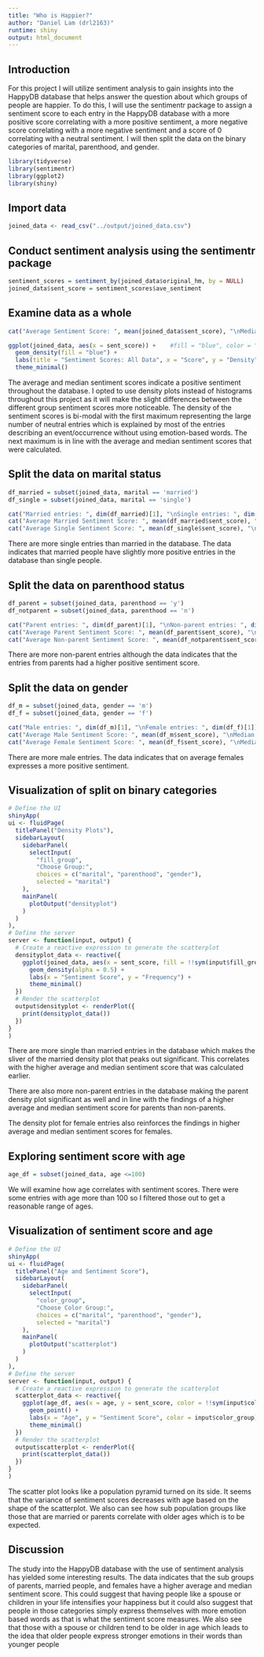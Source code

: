 ```yaml
---
title: "Who is Happier?"
author: "Daniel Lam (drl2163)"
runtime: shiny
output: html_document
---
```


## Introduction

For this project I will utilize sentiment analysis to gain insights into the HappyDB database that helps answer the question about which groups of people are happier. To do this, I will use the sentimentr package to assign a sentiment score to each entry in the HappyDB database with a more positive score correlating with a more positive sentiment, a more negative score correlating with a more negative sentiment and a score of 0 correlating with a neutral sentiment. I will then split the data on the binary categories of marital, parenthood, and gender.

```r
library(tidyverse)
library(sentimentr)
library(ggplot2)
library(shiny)
```

## Import data

```r
joined_data <- read_csv("../output/joined_data.csv")
```

## Conduct sentiment analysis using the sentimentr package

```r
sentiment_scores = sentiment_by(joined_data$original_hm, by = NULL)
joined_data$sent_score = sentiment_scores$ave_sentiment
```

## Examine data as a whole

```r
cat("Average Sentiment Score: ", mean(joined_data$sent_score), "\nMedian Sentiment Score: ", median(joined_data$sent_score))

ggplot(joined_data, aes(x = sent_score)) +    #fill = "blue", color = "black"
  geom_density(fill = "blue") +
  labs(title = "Sentiment Scores: All Data", x = "Score", y = "Density") +
  theme_minimal()
```

The average and median sentiment scores indicate a positive sentiment throughout the database. I opted to use density plots instead of histograms throughout this project as it will make the slight differences between the different group sentiment scores more noticeable. The density of the sentiment scores is bi-modal with the first maximum representing the large number of neutral entries which is explained by most of the entries describing an event/occurrence without using emotion-based words. The next maximum is in line with the average and median sentiment scores that were calculated.

## Split the data on marital status

```r
df_married = subset(joined_data, marital == 'married')
df_single = subset(joined_data, marital == 'single')

cat("Married entries: ", dim(df_married)[1], "\nSingle entries: ", dim(df_single)[1])
cat("Average Married Sentiment Score: ", mean(df_married$sent_score), "\nMedian Married Sentiment Score: ", median(df_married$sent_score))
cat("Average Single Sentiment Score: ", mean(df_single$sent_score), "\nMedian Single Sentiment Score: ", median(df_single$sent_score))
```

There are more single entries than married in the database. The data indicates that married people have slightly more positive entries in the database than single people.

## Split the data on parenthood status

```r
df_parent = subset(joined_data, parenthood == 'y')
df_notparent = subset(joined_data, parenthood == 'n')

cat("Parent entries: ", dim(df_parent)[1], "\nNon-parent entries: ", dim(df_notparent)[1])
cat("Average Parent Sentiment Score: ", mean(df_parent$sent_score), "\nMedian Parent Sentiment Score: ", median(df_parent$sent_score))
cat("Average Non-parent Sentiment Score: ", mean(df_notparent$sent_score), "\nMedian Non-parent Sentiment Score: ", median(df_notparent$sent_score))
```

There are more non-parent entries although the data indicates that the entries from parents had a higher positive sentiment score.

## Split the data on gender

```r
df_m = subset(joined_data, gender == 'm')
df_f = subset(joined_data, gender == 'f')

cat("Male entries: ", dim(df_m)[1], "\nFemale entries: ", dim(df_f)[1])
cat("Average Male Sentiment Score: ", mean(df_m$sent_score), "\nMedian Male Sentiment Score: ", median(df_m$sent_score))
cat("Average Female Sentiment Score: ", mean(df_f$sent_score), "\nMedian Female Sentiment Score: ", median(df_f$sent_score))
```

There are more male entries. The data indicates that on average females expresses a more positive sentiment.

## Visualization of split on binary categories

```r
# Define the UI
shinyApp(
ui <- fluidPage(
  titlePanel("Density Plots"),
  sidebarLayout(
    sidebarPanel(
      selectInput(
        "fill_group",
        "Choose Group:",
        choices = c("marital", "parenthood", "gender"),
        selected = "marital")
    ),
    mainPanel(
      plotOutput("densityplot")
    )
  )
),
# Define the server
server <- function(input, output) {
  # Create a reactive expression to generate the scatterplot
  densityplot_data <- reactive({
    ggplot(joined_data, aes(x = sent_score, fill = !!sym(input$fill_group))) +
      geom_density(alpha = 0.5) +
      labs(x = "Sentiment Score", y = "Frequency") +
      theme_minimal()
  })
  # Render the scatterplot
  output$densityplot <- renderPlot({
    print(densityplot_data())
  })
}
)

```

There are more single than married entries in the database which makes the sliver of the married density plot that peaks out significant. This correlates with the higher average and median sentiment score that was calculated earlier.

There are also more non-parent entries in the database making the parent density plot significant as well and in line with the findings of a higher average and median sentiment score for parents than non-parents.

The density plot for female entries also reinforces the findings in higher average and median sentiment scores for females.

## Exploring sentiment score with age

```r
age_df = subset(joined_data, age <=100)
```

We will examine how age correlates with sentiment scores. There were some entries with age more than 100 so I filtered those out to get a reasonable range of ages.

## Visualization of sentiment score and age

```r
# Define the UI
shinyApp(
ui <- fluidPage(
  titlePanel("Age and Sentiment Score"),
  sidebarLayout(
    sidebarPanel(
      selectInput(
        "color_group",
        "Choose Color Group:",
        choices = c("marital", "parenthood", "gender"),
        selected = "marital")
    ),
    mainPanel(
      plotOutput("scatterplot")
    )
  )
),
# Define the server
server <- function(input, output) {
  # Create a reactive expression to generate the scatterplot
  scatterplot_data <- reactive({
    ggplot(age_df, aes(x = age, y = sent_score, color = !!sym(input$color_group))) +
      geom_point() +
      labs(x = "Age", y = "Sentiment Score", color = input$color_group) +
      theme_minimal()
  })
  # Render the scatterplot
  output$scatterplot <- renderPlot({
    print(scatterplot_data())
  })
}
)
```

The scatter plot looks like a population pyramid turned on its side. It seems that the variance of sentiment scores decreases with age based on the shape of the scatterplot. We also can see how sub population groups like those that are married or parents correlate with older ages which is to be expected.

## Discussion

The study into the HappyDB database with the use of sentiment analysis has yielded some interesting results. The data indicates that the sub groups of parents, married people, and females have a higher average and median sentiment score. This could suggest that having people like a spouse or children in your life intensifies your happiness but it could also suggest that people in those categories simply express themselves with more emotion based words as that is what the sentiment score measures. We also see that those with a spouse or children tend to be older in age which leads to the idea that older people express stronger emotions in their words than younger people
